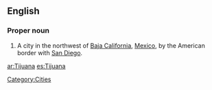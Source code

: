 ==English==
{{wikipedia}}

===Proper noun===
{{en-proper-noun}}

# A city in the northwest of [[Baja California]], [[Mexico]], by the American border with [[San Diego]].

[[Category:Cities]]

[[ar:Tijuana]]
[[es:Tijuana]]